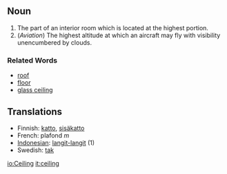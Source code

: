 ==Noun==
#The part of an interior room which is located at the highest portion.
#(''Aviation'') The highest altitude at which an aircraft may fly with visibility unencumbered by clouds.

===Related Words===
*[[roof]]
*[[floor]]
*[[glass ceiling]]

==Translations==
*Finnish: [[katto]], [[sisäkatto]]
*French: plafond ''m''
*[[Indonesian]]: [[langit-langit]] (1)
*Swedish: [[tak]]

[[io:Ceiling]]
[[it:ceiling]]
